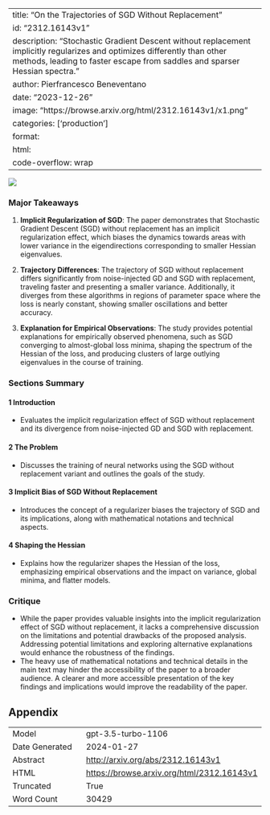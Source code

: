 
---
title: "On the Trajectories of SGD Without Replacement"
id: "2312.16143v1"
description: "Stochastic Gradient Descent without replacement implicitly regularizes and optimizes differently than other methods, leading to faster escape from saddles and sparser Hessian spectra."
author: Pierfrancesco Beneventano
date: "2023-12-26"
image: "https://browse.arxiv.org/html/2312.16143v1/x1.png"
categories: ['production']
format:
  html:
    code-overflow: wrap
---

![](https://browse.arxiv.org/html/2312.16143v1/x1.png)

### Major Takeaways

1. **Implicit Regularization of SGD**: The paper demonstrates that Stochastic Gradient Descent (SGD) without replacement has an implicit regularization effect, which biases the dynamics towards areas with lower variance in the eigendirections corresponding to smaller Hessian eigenvalues.

2. **Trajectory Differences**: The trajectory of SGD without replacement differs significantly from noise-injected GD and SGD with replacement, traveling faster and presenting a smaller variance. Additionally, it diverges from these algorithms in regions of parameter space where the loss is nearly constant, showing smaller oscillations and better accuracy.

3. **Explanation for Empirical Observations**: The study provides potential explanations for empirically observed phenomena, such as SGD converging to almost-global loss minima, shaping the spectrum of the Hessian of the loss, and producing clusters of large outlying eigenvalues in the course of training.

### Sections Summary

#### 1 Introduction
- Evaluates the implicit regularization effect of SGD without replacement and its divergence from noise-injected GD and SGD with replacement.
  
#### 2 The Problem
- Discusses the training of neural networks using the SGD without replacement variant and outlines the goals of the study.

#### 3 Implicit Bias of SGD Without Replacement
- Introduces the concept of a regularizer biases the trajectory of SGD and its implications, along with mathematical notations and technical aspects.

#### 4 Shaping the Hessian
- Explains how the regularizer shapes the Hessian of the loss, emphasizing empirical observations and the impact on variance, global minima, and flatter models.

### Critique

- While the paper provides valuable insights into the implicit regularization effect of SGD without replacement, it lacks a comprehensive discussion on the limitations and potential drawbacks of the proposed analysis. Addressing potential limitations and exploring alternative explanations would enhance the robustness of the findings.
- The heavy use of mathematical notations and technical details in the main text may hinder the accessibility of the paper to a broader audience. A clearer and more accessible presentation of the key findings and implications would improve the readability of the paper.

## Appendix

|          |          |
|----------|----------|
| Model     | gpt-3.5-turbo-1106       |
| Date Generated     | 2024-01-27       |
| Abstract | [http://arxiv.org/abs/2312.16143v1](http://arxiv.org/abs/2312.16143v1)        |
| HTML     | [https://browse.arxiv.org/html/2312.16143v1](https://browse.arxiv.org/html/2312.16143v1)       |
| Truncated       | True       |
| Word Count       | 30429       |